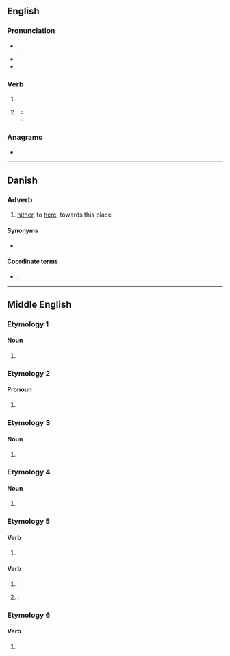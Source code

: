 {{also|HID|híd}}
==English==

===Pronunciation===
* {{enPR|hĭd}}, {{IPA|en|/hɪd/}}
* {{audio|en|en-us-hid.ogg|Audio (US)}}
* {{rhymes|en|ɪd|s=1}}

===Verb===
{{head|en|verb form}}

# {{en-simple past of|hide}}
# {{lb|en|archaic}} {{past participle of|en|hide|nocat=1}}
#* {{RQ:King James Version|Luke|8|17||Foꝛ nothing is ſecret, that ſhall not be made manifeſt: neither any thing '''hid''', that ſhall not be knowen, and come abꝛoad.}}
#* {{RQ:Austen Emma|volume=II|chapter=I|page=6|passage=Oh! here it is. I was sure it could not be far off; but I had put my huswife upon it, you see, without being aware, and so it was quite '''hid''', but I had it in my hand so very lately that I was almost sure it must be on the table.}}

===Anagrams===
* {{anagrams|en|a=dhi|HDI}}

----

==Danish==

===Adverb===
{{da-adv}}

# {{lb|da|archaic}} [[hither]], to [[here]], towards this place

====Synonyms====
* {{l|da|hertil}}

====Coordinate terms====
* {{l|da|did}}, {{l|da|der}}

----

==Middle English==

===Etymology 1===

====Noun====
{{head|enm|noun}}

# {{alt form|enm|hide||concealment}}

===Etymology 2===

====Pronoun====
{{head|enm|pronoun}}

# {{alt form|enm|hit||it}}

===Etymology 3===

====Noun====
{{enm-noun|hides|hiden}}

# {{alt form|enm|hyde||skin}}

===Etymology 4===

====Noun====
{{head|enm|noun}}

# {{alt form|enm|hythe||landing place, port}}

===Etymology 5===

====Verb====
{{enm-verb|hideth|hidende|hidde}}

# {{alt form|enm|hiden||to hide}}

====Verb====
{{head|enm|verb form}}

# {{alt form|enm|hideth}}: {{infl of|enm|hiden||3|s|pres}}
# {{alt form|enm|hidde}}: {{infl of|enm|hiden||simple|past//past|part}}

===Etymology 6===

====Verb====
{{head|enm|verb form}}

# {{alt form|enm|hyed}}: {{infl of|enm|hyen||simple|past//past|part}}